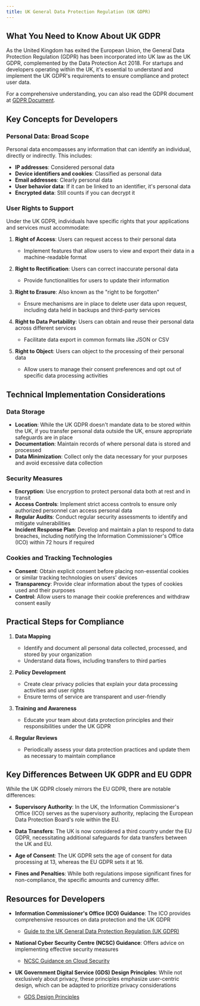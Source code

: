 ```yaml
---
title: UK General Data Protection Regulation (UK GDPR)
---
```


## What You Need to Know About UK GDPR

As the United Kingdom has exited the European Union, the General Data Protection Regulation (GDPR) has been incorporated into UK law as the UK GDPR, complemented by the Data Protection Act 2018. For startups and developers operating within the UK, it's essential to understand and implement the UK GDPR's requirements to ensure compliance and protect user data.

For a comprehensive understanding, you can also read the GDPR document at [GDPR Document](/gdpr).

## Key Concepts for Developers

### Personal Data: Broad Scope

Personal data encompasses any information that can identify an individual, directly or indirectly. This includes:

- **IP addresses**: Considered personal data
- **Device identifiers and cookies**: Classified as personal data
- **Email addresses**: Clearly personal data
- **User behavior data**: If it can be linked to an identifier, it's personal data
- **Encrypted data**: Still counts if you can decrypt it

### User Rights to Support

Under the UK GDPR, individuals have specific rights that your applications and services must accommodate:

1. **Right of Access**: Users can request access to their personal data
   - Implement features that allow users to view and export their data in a machine-readable format

2. **Right to Rectification**: Users can correct inaccurate personal data
   - Provide functionalities for users to update their information

3. **Right to Erasure**: Also known as the "right to be forgotten"
   - Ensure mechanisms are in place to delete user data upon request, including data held in backups and third-party services

4. **Right to Data Portability**: Users can obtain and reuse their personal data across different services
   - Facilitate data export in common formats like JSON or CSV

5. **Right to Object**: Users can object to the processing of their personal data
   - Allow users to manage their consent preferences and opt out of specific data processing activities

## Technical Implementation Considerations

### Data Storage

- **Location**: While the UK GDPR doesn't mandate data to be stored within the UK, if you transfer personal data outside the UK, ensure appropriate safeguards are in place
- **Documentation**: Maintain records of where personal data is stored and processed
- **Data Minimization**: Collect only the data necessary for your purposes and avoid excessive data collection

### Security Measures

- **Encryption**: Use encryption to protect personal data both at rest and in transit
- **Access Controls**: Implement strict access controls to ensure only authorized personnel can access personal data
- **Regular Audits**: Conduct regular security assessments to identify and mitigate vulnerabilities
- **Incident Response Plan**: Develop and maintain a plan to respond to data breaches, including notifying the Information Commissioner's Office (ICO) within 72 hours if required

### Cookies and Tracking Technologies

- **Consent**: Obtain explicit consent before placing non-essential cookies or similar tracking technologies on users' devices
- **Transparency**: Provide clear information about the types of cookies used and their purposes
- **Control**: Allow users to manage their cookie preferences and withdraw consent easily

## Practical Steps for Compliance

1. **Data Mapping**
   - Identify and document all personal data collected, processed, and stored by your organization
   - Understand data flows, including transfers to third parties

2. **Policy Development**
   - Create clear privacy policies that explain your data processing activities and user rights
   - Ensure terms of service are transparent and user-friendly

3. **Training and Awareness**
   - Educate your team about data protection principles and their responsibilities under the UK GDPR

4. **Regular Reviews**
   - Periodically assess your data protection practices and update them as necessary to maintain compliance

## Key Differences Between UK GDPR and EU GDPR

While the UK GDPR closely mirrors the EU GDPR, there are notable differences:

- **Supervisory Authority**: In the UK, the Information Commissioner's Office (ICO) serves as the supervisory authority, replacing the European Data Protection Board's role within the EU.

- **Data Transfers**: The UK is now considered a third country under the EU GDPR, necessitating additional safeguards for data transfers between the UK and EU.

- **Age of Consent**: The UK GDPR sets the age of consent for data processing at 13, whereas the EU GDPR sets it at 16.

- **Fines and Penalties**: While both regulations impose significant fines for non-compliance, the specific amounts and currency differ.

## Resources for Developers

- **Information Commissioner's Office (ICO) Guidance**: The ICO provides comprehensive resources on data protection and the UK GDPR
  - [Guide to the UK General Data Protection Regulation (UK GDPR)](https://ico.org.uk/for-organisations/guide-to-data-protection/guide-to-the-general-data-protection-regulation-uk-gdpr/)

- **National Cyber Security Centre (NCSC) Guidance**: Offers advice on implementing effective security measures
  - [NCSC Guidance on Cloud Security](https://www.ncsc.gov.uk/collection/cloud-security)

- **UK Government Digital Service (GDS) Design Principles**: While not exclusively about privacy, these principles emphasize user-centric design, which can be adapted to prioritize privacy considerations
  - [GDS Design Principles](https://www.gov.uk/guidance/government-design-principles)